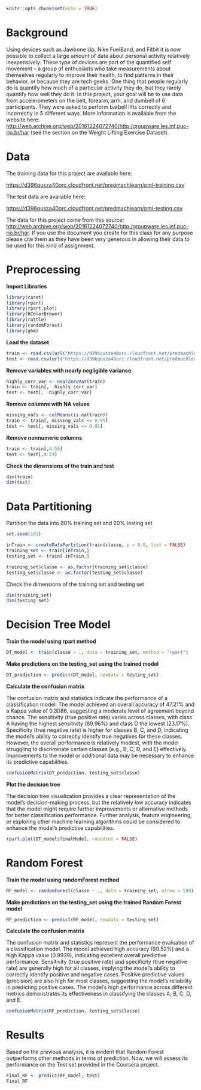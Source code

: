 
```r
knitr::opts_chunk$set(echo = TRUE)
```

# Background
Using devices such as Jawbone Up, Nike FuelBand, and Fitbit it is now possible to collect a large amount of data about personal activity relatively inexpensively. These type of devices are part of the quantified self movement – a group of enthusiasts who take measurements about themselves regularly to improve their health, to find patterns in their behavior, or because they are tech geeks. One thing that people regularly do is quantify how much of a particular activity they do, but they rarely quantify how well they do it. In this project, your goal will be to use data from accelerometers on the belt, forearm, arm, and dumbell of 6 participants. They were asked to perform barbell lifts correctly and incorrectly in 5 different ways. More information is available from the website here: <http://web.archive.org/web/20161224072740/http:/groupware.les.inf.puc-rio.br/har> (see the section on the Weight Lifting Exercise Dataset).

# Data
The training data for this project are available here:

<https://d396qusza40orc.cloudfront.net/predmachlearn/pml-training.csv>

The test data are available here:

<https://d396qusza40orc.cloudfront.net/predmachlearn/pml-testing.csv>


The data for this project come from this source: <http://web.archive.org/web/20161224072740/http:/groupware.les.inf.puc-rio.br/har>. If you use the document you create for this class for any purpose please cite them as they have been very generous in allowing their data to be used for this kind of assignment.

# Preprocessing
**Import Libraries**
```r
library(caret)
library(rpart)
library(rpart.plot)
library(RColorBrewer)
library(rattle)
library(randomForest)
library(gbm)
```

**Load the dataset**
```r
train <- read.csv(url("https://d396qusza40orc.cloudfront.net/predmachlearn/pml-training.csv"))
test <- read.csv(url("https://d396qusza40orc.cloudfront.net/predmachlearn/pml-testing.csv"))
```

**Remove variables with nearly negligible variance**
```r
highly_corr_var <- nearZeroVar(train)
train <- train[, -highly_corr_var]
test <- test[, -highly_corr_var]
```

**Remove columns with NA values**
```r
missing_vals <- colMeans(is.na(train))
train <- train[, missing_vals <= 0.95]
test <- test[, missing_vals <= 0.95]
```

**Remove nonnumeric columns**
```r
train <- train[,8:59]
test <- test[,8:59]
```

**Check the dimensions of the train and test**
```r
dim(train)
dim(test)
```

# Data Partitioning
Partition the data into 80% training set and 20% testing set

```r
set.seed(101)

inTrain <- createDataPartition(train$classe, p = 0.8, list = FALSE)
training_set <- train[inTrain,]
testing_set <- train[-inTrain,]

training_set$classe <- as.factor(training_set$classe)
testing_set$classe <- as.factor(testing_set$classe)
```

Check the dimensions of the training set and testing set
```r
dim(training_set)
dim(testing_set)
```

# Decision Tree Model
**Train the model using rpart method**
```r
DT_model <- train(classe ~ ., data = training_set, method = "rpart")
```

**Make predictions on the testing_set using the trained model**
```r
DT_prediction <- predict(DT_model, newdata = testing_set)
```

**Calculate the confusion matrix**

The confusion matrix and statistics indicate the performance of a classification model. The model achieved an overall accuracy of 47.21% and a Kappa value of 0.3086, suggesting a moderate level of agreement beyond chance. The sensitivity (true positive rate) varies across classes, with class A having the highest sensitivity (89.96%) and class D the lowest (23.17%). Specificity (true negative rate) is higher for classes B, C, and D, indicating the model's ability to correctly identify true negatives for these classes. However, the overall performance is relatively modest, with the model struggling to discriminate certain classes (e.g., B, C, D, and E) effectively. Improvements to the model or additional data may be necessary to enhance its predictive capabilities.
```r
confusionMatrix(DT_prediction, testing_set$classe)
```


**Plot the decision tree**

The decision tree visualization provides a clear representation of the model's decision-making process, but the relatively low accuracy indicates that the model might require further improvements or alternative methods for better classification performance. Further analysis, feature engineering, or exploring other machine learning algorithms could be considered to enhance the model's predictive capabilities.
```r
rpart.plot(DT_model$finalModel, roundint = FALSE)
```

# Random Forest
**Train the model using randomForest method**
```r
RF_model <- randomForest(classe ~ ., data = training_set, ntree = 500)
```

**Make predictions on the testing_set using the trained Random Forest model**
```r
RF_prediction <- predict(RF_model, newdata = testing_set)
```

**Calculate the confusion matrix**

The confusion matrix and statistics represent the performance evaluation of a classification model. The model achieved high accuracy (99.52%) and a high Kappa value (0.9939), indicating excellent overall predictive performance. Sensitivity (true positive rate) and specificity (true negative rate) are generally high for all classes, implying the model's ability to correctly identify positive and negative cases. Positive predictive values (precision) are also high for most classes, suggesting the model's reliability in predicting positive cases. The model's high performance across different metrics demonstrates its effectiveness in classifying the classes A, B, C, D, and E.
```r
confusionMatrix(RF_prediction, testing_set$classe)
```

# Results
Based on the previous analysis, it is evident that Random Forest outperforms other methods in terms of prediction. Now, we will assess its performance on the Test set provided in the Coursera project.

```r
Final_RF <- predict(RF_model, test)
Final_RF
```











